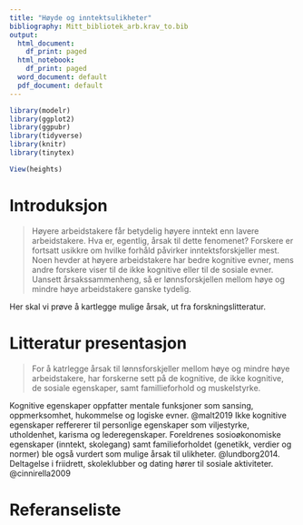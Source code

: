 ```yaml
---
title: "Høyde og inntektsulikheter"
bibliography: Mitt_bibliotek_arb.krav_to.bib
output: 
  html_document:
    df_print: paged
  html_notebook:
    df_print: paged
  word_document: default
  pdf_document: default
---
```


```r
library(modelr)
library(ggplot2)
library(ggpubr)
library(tidyverse)
library(knitr)
library(tinytex)
```

```r
View(heights)
```

# Introduksjon

> Høyere arbeidstakere får betydelig høyere inntekt enn lavere arbeidstakere. 
Hva er, egentlig, årsak til dette fenomenet? 
Forskere er fortsatt usikkre om hvilke forhåld påvirker inntektsforskjeller mest. Noen hevder at høyere arbeidstakere har bedre kognitive evner, mens andre forskere viser til de ikke kognitive eller til de sosiale evner.
Uansett årsakssammenheng, så er lønnsforskjellen mellom høye og mindre høye arbeidstakere ganske tydelig. 

Her skal vi prøve å kartlegge mulige årsak, ut fra forskningslitteratur.


# Litteratur presentasjon

> For å katrlegge årsak til lønnsforskjeller mellom høye og mindre høye arbeidstakere, har forskerne sett på de kognitive, de ikke kognitive, de sosiale egenskaper, samt famillieforhold og muskelstyrke.

Kognitive egenskaper oppfatter mentale funksjoner som sansing, oppmerksomhet, hukommelse og logiske evner. @malt2019
Ikke kognitive egenskaper reffererer til personlige egenskaper som viljestyrke, utholdenhet, karisma og lederegenskaper. Foreldrenes sosioøkonomiske egenskaper (inntekt, skolegang) samt familieforholdet (genetikk, verdier og normer) ble også vurdert som mulige årsak til ulikheter. @lundborg2014.
Deltagelse i friidrett, skoleklubber og dating hører til sosiale aktiviteter. @cinnirella2009







# Referanseliste



